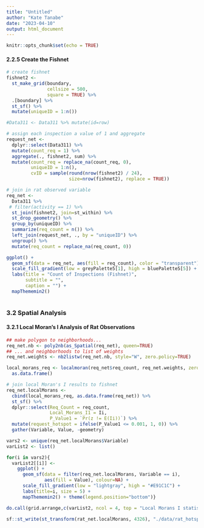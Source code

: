 ---
title: "Untitled"
author: "Kate Tanabe"
date: "2023-04-10"
output: html_document
---

```{r setup, include=FALSE}
knitr::opts_chunk$set(echo = TRUE)
```

#### 2.2.5 Create the Fishnet

```{r message=FALSE, warning=FALSE, out.width = '100%', results='hide', fig.keep='all'}

# create fishnet
fishnet2 <- 
  st_make_grid(boundary,
               cellsize = 500, 
               square = TRUE) %>%
  .[boundary] %>%          
  st_sf() %>%
  mutate(uniqueID = 1:n())

#Data311 <- Data311 %>% mutate(id=row)

# assign each inspection a value of 1 and aggregate
request_net <- 
  dplyr::select(Data311) %>% 
  mutate(count_req = 1) %>% 
  aggregate(., fishnet2, sum) %>%
  mutate(count_req = replace_na(count_req, 0),
         uniqueID = 1:n(),
         cvID = sample(round(nrow(fishnet2) / 24), 
                       size=nrow(fishnet2), replace = TRUE))

# join in rat observed variable
req_net <- 
  Data311 %>%
 # filter(activity == 1) %>%
  st_join(fishnet2, join=st_within) %>%
  st_drop_geometry() %>%
  group_by(uniqueID) %>%
  summarize(req_count = n()) %>%
  left_join(request_net, ., by = "uniqueID") %>%
  ungroup() %>% 
  mutate(req_count = replace_na(req_count, 0))

ggplot() +
  geom_sf(data = req_net, aes(fill = req_count), color = "transparent") +
  scale_fill_gradient(low = greyPalette5[1], high = bluePalette5[5]) +
  labs(title = "Count of Inspections (Fishnet)",
       subtitle = "",
       caption = "") +
  mapThememin2()
  

```

### 3.2  Spatial Analysis

#### 3.2.1 Local Moran's I Analysis of Rat Observations


```{r message=FALSE, warning=FALSE, out.width = '100%', results='hide', fig.keep='all'}

## make polygon to neighborhoods... 
req_net.nb <- poly2nb(as_Spatial(req_net), queen=TRUE)
## ... and neighborhoods to list of weights
req_net.weights <- nb2listw(req_net.nb, style="W", zero.policy=TRUE)

local_morans_req <- localmoran(req_net$req_count, req_net.weights, zero.policy=TRUE) %>% 
  as.data.frame()

# join local Moran's I results to fishnet
req_net.localMorans <- 
  cbind(local_morans_req, as.data.frame(req_net)) %>% 
  st_sf() %>%
  dplyr::select(Req_Count = req_count, 
                Local_Morans_I1 = Ii, 
                P_Value1 = `Pr(z != E(Ii))`) %>%
  mutate(request_hotspot = ifelse(P_Value1 <= 0.001, 1, 0)) %>%
  gather(Variable, Value, -geometry)

vars2 <- unique(req_net.localMorans$Variable)
varList2 <- list()

for(i in vars2){
  varList2[[i]] <- 
    ggplot() +
      geom_sf(data = filter(req_net.localMorans, Variable == i), 
              aes(fill = Value), colour=NA) +
      scale_fill_gradient(low = "lightgray", high = "#E91C1C") +
      labs(title=i, size = 5) +
      mapThememin2() + theme(legend.position="bottom")}

do.call(grid.arrange,c(varList2, ncol = 4, top = "Local Morans I statistics, Requests"))

sf::st_write(st_transform(rat_net.localMorans, 4326), "./data/rat_hotspot.geojson", append = F)

```

